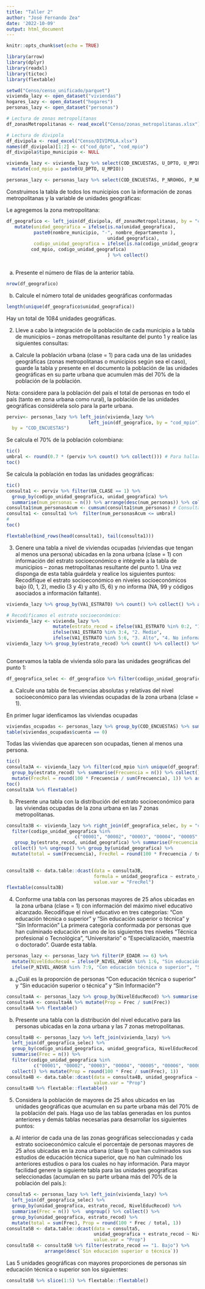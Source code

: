 ---
title: "Taller 2"
author: "José Fernando Zea"
date: '2022-10-09'
output: html_document
---

```{r setup, include=FALSE}
knitr::opts_chunk$set(echo = TRUE)
```

```{r, warning=FALSE, message=FALSE}
library(arrow)
library(dplyr)
library(readxl)
library(tictoc)
library(flextable)
```



```{r}
setwd("Censo/censo_unificado/parquet")
vivienda_lazy <- open_dataset("viviendas")
hogares_lazy <- open_dataset("hogares")
personas_lazy <- open_dataset("personas")
```

```{r, warning=FALSE, message=FALSE}
# Lectura de zonas metropolitanas
df_zonasMetropolitanas <- read_excel("Censo/zonas_metropolitanas.xlsx")

# Lectura de divipola
df_divipola <- read_excel("Censo/DIVIPOLA.xlsx")
names(df_divipola)[1:2] <- c("cod_dpto", "cod_mpio")
df_divipola$tipo_municipio <- NULL
```


```{r}
vivienda_lazy <- vivienda_lazy %>% select(COD_ENCUESTAS, U_DPTO, U_MPIO, UA_CLASE, VA1_ESTRATO) %>%
  mutate(cod_mpio = paste0(U_DPTO, U_MPIO))

personas_lazy <- personas_lazy %>% select(COD_ENCUESTAS, P_NROHOG, P_NRO_PER, P_EDADR, P_NIVEL_ANOSR)
```


Construimos la tabla de todos los municipios con la información de zonas metropolitanas y la variable de unidades geográficas:

Le agregemos la zona metropolitana:

```{r}
df_geografico <- left_join(df_divipola, df_zonasMetropolitanas, by = "cod_mpio") %>%
   mutate(unidad_geografica = ifelse(is.na(unidad_geografica), 
          paste0(nombre_municipio, "-", nombre_departamento ),
                                     unidad_geografica),
          codigo_unidad_geografica = ifelse(is.na(codigo_unidad_geografica), 
         cod_mpio, codigo_unidad_geografica) 
                                     ) %>% collect()
          
```
  

a. Presente el número de filas de la anterior tabla.

```{r}
nrow(df_geografico)
```

b. Calcule el número total de unidades geográficas conformadas

```{r}
length(unique(df_geografico$unidad_geografica))
```

Hay un total de 1084 unidades geográficas.




2. Lleve a cabo la integración de la población de cada municipio a la tabla de municipios – zonas metropolitanas resultante del punto 1 y realice las siguientes consultas:
a. Calcule la población urbana (clase = 1) para cada una de las unidades geográficas (zonas metropolitanas o municipios según sea el caso), guarde la tabla y presente en el documento la población de las unidades geográficas en su parte urbana que acumulen más del 70% de la población de la población.


Nota: considere para la población del país el total de personas en todo el país (tanto en zona urbana como rural), la población de las unidades geográficas considérela solo para la parte urbana.

```{r}
perviv<- personas_lazy %>% left_join(vivienda_lazy %>%
                              left_join(df_geografico, by = "cod_mpio"),
  by = "COD_ENCUESTAS")
```

Se calcula el 70% de la población colombiana:

```{r}
tic()
umbral <- round(0.7 * (perviv %>% count() %>% collect())) # Para hallar los 30918795
toc()
```


Se calcula la población en todas las unidades geográficas:
```{r}
tic()
consulta1 <- perviv %>% filter(UA_CLASE == 1) %>% 
  group_by(codigo_unidad_geografica, unidad_geografica) %>%
  summarise(num_personas = n()) %>% arrange(desc(num_personas)) %>% collect()
consulta1$num_personasAcum <- cumsum(consulta1$num_personas) # Consultas en tabla pequeña
consulta1 <- consulta1 %>%  filter(num_personasAcum <= umbral) 
# 
toc()
```


```{r}
flextable(bind_rows(head(consulta1), tail(consulta1)))
```


3.	Genere una tabla a nivel de viviendas ocupadas (viviendas que tengan al menos una persona) ubicadas en la zona urbana (clase = 1) con información del estrato socioeconómico e intégrele a la tabla de municipios – zonas metropolitanas resultante del punto 1. Una vez disponga de esta tabla guárdela y realice los siguientes puntos:
Recodifique el estrato socioeconómico en niveles socioeconómicos bajo (0, 1, 2), medio (3 y 4) y alto (5, 6) y no informa (NA, 99 y códigos asociados a información faltante). 


```{r}
vivienda_lazy %>% group_by(VA1_ESTRATO) %>% count() %>% collect() %>% arrange(VA1_ESTRATO)
```

```{r}
# Recodificamos el estrato socioeconómico:
vivienda_lazy <- vivienda_lazy %>%
                 mutate(estrato_recod = ifelse(VA1_ESTRATO %in% 0:2, "1. Bajo",
                 ifelse(VA1_ESTRATO %in% 3:4, "2. Medio", 
                 ifelse(VA1_ESTRATO %in% 5:6, "3. Alto", "4. No informa"))))        
vivienda_lazy %>% group_by(estrato_recod) %>% count() %>% collect() %>% arrange(estrato_recod)
                        
```

Conservamos la tabla de vivienda sólo para las unidades geográficas del punto 1:

```{r}
df_geografica_selec <- df_geografico %>% filter(codigo_unidad_geografica %in% unique(consulta1$codigo_unidad_geografica))
```


a.	Calcule una tabla de frecuencias absolutas y relativas del nivel socioeconómico para las viviendas ocupadas de la zona urbana (clase = 1). 

En primer lugar idenficamos las viviendas ocupadas

```{r}
viviendas_ocupadas <- personas_lazy %>% group_by(COD_ENCUESTAS) %>% summarise(cuenta = n()) %>% collect()
table(viviendas_ocupadas$cuenta == 0)
```

Todas las viviendas que aparecen son ocupadas, tienen al menos una persona.

```{r}
tic()
consulta3A <- vivienda_lazy %>% filter(cod_mpio %in% unique(df_geografica_selec$cod_mpio)) %>%
  group_by(estrato_recod) %>% summarise(Frecuencia = n()) %>% collect() %>%
  mutate(FrecRel = round(100 * Frecuencia / sum(Frecuencia), 1)) %>% arrange(estrato_recod)
toc()
consulta3A %>% flextable()
```

b.	Presente una tabla con la distribución del estrato socioeconómico para las viviendas ocupadas de la zona urbana en las 7 zonas metropolitanas.


```{r}
consulta3B <- vivienda_lazy %>% right_join(df_geografica_selec, by = "cod_mpio") %>%
  filter(codigo_unidad_geografica %in% 
                         c("00001", "00002", "00003", "00004", "00005", "00006", "00007")) %>%
   group_by(estrato_recod, unidad_geografica) %>% summarise(Frecuencia = n()) %>%
  collect() %>% ungroup() %>% group_by(unidad_geografica) %>% 
  mutate(total = sum(Frecuencia), FrecRel = round(100 * Frecuencia / total, 1)) 

  
consulta3B <- data.table::dcast(data = consulta3B,
                                formula = unidad_geografica ~ estrato_recod,
                                value.var = "FrecRel")
flextable(consulta3B)
```


4.	Conforme una tabla con las personas mayores de 25 años ubicadas en la zona urbana (clase = 1) con información del máximo nivel educativo alcanzado. 
Recodifique el nivel educativo en tres categorías: “Con educación técnica o superior” y “Sin educación superior o técnica” y “Sin Información” La primera categoría conformada por personas que han culminado educación en uno de los siguientes tres niveles “Técnica profesional o Tecnológica”, “Universitario” o “Especialización, maestría o doctorado”. Guarde esta tabla.


```{r}
personas_lazy <- personas_lazy %>% filter(P_EDADR >= 6) %>% 
  mutate(NivelEducRecod = ifelse(P_NIVEL_ANOSR %in% 1:6, "Sin educación superior o técnica",
  ifelse(P_NIVEL_ANOSR %in% 7:9, "Con educación técnica o superior", "Sin información"))) 
```

a.	¿Cuál es la proporción de personas “Con educación técnica o superior” y “Sin educación superior o técnica” y “Sin Información”?

```{r}
consulta4A <- personas_lazy %>% group_by(NivelEducRecod) %>% summarise(Frec = n()) %>% collect()
consulta4A <- consulta4A %>% mutate(Prop = Frec / sum(Frec))
consulta4A %>% flextable()
```

b.	Presente una tabla con la distribución del nivel educativo para las personas ubicadas en la zona urbana y las 7 zonas metropolitanas.

```{r, warning=FALSE, message=FALSE}
consulta4B <- personas_lazy %>% left_join(vivienda_lazy) %>%
  left_join(df_geografica_selec) %>%
  group_by(codigo_unidad_geografica, unidad_geografica, NivelEducRecod) %>% 
  summarise(Frec = n()) %>%
  filter(codigo_unidad_geografica %in% 
          c("00001", "00002", "00003", "00004", "00005", "00006", "00007")) %>%
  collect() %>% mutate(Prop = round(100 * Frec / sum(Frec), 1))
consulta4B <- data.table::dcast(data = consulta4B, unidad_geografica ~ NivelEducRecod,
                                value.var = "Prop")
consulta4B %>% flextable::flextable()
```





5. Considera la población de mayores de 25 años ubicados en las unidades geográficas que acumulan en su parte urbana más del 70% de la población del país. Haga uso de las tablas generadas en los puntos anteriores y demás tablas necesarias para desarrollar los siguientes puntos:
a. Al interior de cada una de las zonas geográficas seleccionadas y cada estrato socioeconómico calcule el porcentaje de personas mayores de 25 años ubicadas en la zona urbana (clase 1) que han culminados sus estudios de educación técnica superior, que no han culminado los anteriores estudios o para los cuales no hay información.
Para mayor facilidad genere la siguiente tabla para las unidades geográficas seleccionadas (acumulan en su parte urbana más del 70% de la población del país.):


```{r}
consulta5 <- personas_lazy %>% left_join(vivienda_lazy) %>%
  left_join(df_geografica_selec) %>%
  group_by(unidad_geografica, estrato_recod, NivelEducRecod) %>% 
  summarise(Frec = n()) %>%  ungroup() %>% collect() %>%
  group_by(unidad_geografica, estrato_recod) %>%
  mutate(total = sum(Frec), Prop = round(100 * Frec / total, 1))
consulta5B <- data.table::dcast(data = consulta5, 
                                unidad_geografica + estrato_recod ~ NivelEducRecod,
                                value.var = "Prop")
consulta5B <- consulta5B %>% filter(estrato_recod == "1. Bajo") %>%
              arrange(desc(`Sin educación superior o técnica`))
```



Las 5 unidades geográficas con mayores proporciones de personas sin educación técnica o superior son los siguientes:


```{r}
consulta5B %>% slice(1:5) %>% flextable::flextable()
```

